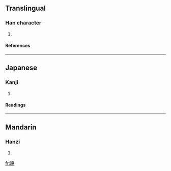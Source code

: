 ==Translingual==
===Han character===
{{Han char|rn=72|rad=日|as=10|sn=14|four=|canj=日竹日十 (AHAJ), X日竹日十 (XAHAJ)}}
# {{defn|Han|sort=日10}}
====References====
{{Han ref|kx=0499.020|dkj=14101|dj=0868.050|hdz=21530.090|uh=66A4|ud=26276}}

----
==Japanese==
===Kanji===
{{ja-kanji|grade=|rs=日10}}
# {{defn|Japanese}} 
====Readings====
{{ja-readings|on=[[こう]] (kō), [[ごう]] (gō)|kun=[[あきらか]] (akiraka)}}

----
==Mandarin==
===Hanzi===
{{cmn-hanzi|pin=[[hào]] ([[hao4]])|wg=hao<sup>4</sup>}}
# {{defn|Mandarin}}

[[fr:暤]]